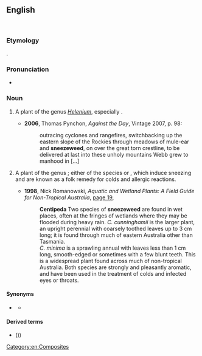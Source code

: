 ==English==
[[File:Helenium autumnale2.jpg|right|thumb|{{taxlink|Helenium autumnale|species|ver=210307}}]]
[[File:Centipeda minima 3.JPG|right|thumb|{{taxlink|Centipeda minima|species|ver=210307}}]]
[[File:Centipeda cunninghamii.jpg|right|thumb|{{taxlink|Centipeda cunninghamii|species|ver=210307}}]]

===Etymology===
{{compound|en|sneeze|weed}}.

===Pronunciation===
* {{IPA|en|/ˈsniːzwiːd/}}

===Noun===
{{en-noun}}

# {{lb|en|US}} A plant of the genus ''[[Helenium]]'', especially {{taxlink|Helenium autumnale|species}}.
#* '''2006''', Thomas Pynchon, ''Against the Day'', Vintage 2007, p. 98:
#*: outracing cyclones and rangefires, switchbacking up the eastern slope of the Rockies through meadows of mule-ear and '''sneezeweed''', on over the great torn crestline, to be delivered at last into these unholy mountains Webb grew to manhood in [...]
# {{lb|en|Australia}} A plant of the genus {{taxlink|Centipeda|genus}}; either of the species {{taxlink|Centipeda cunninghami|species}} or {{taxlink|Centipeda minima|species}}, which induce sneezing and are known as a folk remedy for colds and allergic reactions.
#* '''1998''', Nick Romanowski, ''Aquatic and Wetland Plants: A Field Guide for Non-Tropical Australia'', [http://books.google.com.au/books?id=DtdouCgCr0MC&pg=PA18&lpg=PA18&dq=%22sneezeweed%22+australia+-intitle:%22%22+-inauthor:%22%22&source=bl&ots=VuAmopBFL4&sig=20yTPvyB1YKND6mVQHeDAHtbf7c&hl=en&sa=X&ei=ny9XUKixMafYigenx4HABQ&redir_esc=y#v=onepage&q=%22sneezeweed%22%20australia%20-intitle%3A%22%22%20-inauthor%3A%22%22&f=false page 19],
#*: '''Centipeda''' Two species of '''sneezeweed''' are found in wet places, often at the fringes of wetlands where they may be flooded during heavy rain. ''C. cunninghamii'' is the larger plant, an upright perennial with coarsely toothed leaves up to 3 cm long; it is found through much of eastern Australia other than Tasmania.
#*: ''C. minima'' is a sprawling annual with leaves less than 1 cm long, smooth-edged or sometimes with a few blunt teeth. This is a widespread plant found across much of non-tropical Australia. Both species are strongly and pleasantly aromatic, and have been used in the treatment of colds and infected eyes or throats.

====Synonyms====
* {{sense|Centipeda}} {{vern|scent weed}}
** {{sense|Centipeda cunninghami}} {{vern|old man weed}}

====Derived terms====
* {{vern|common sneezeweed}} ({{taxlink|Centipeda cunninghami|species}}))

[[Category:en:Composites]]